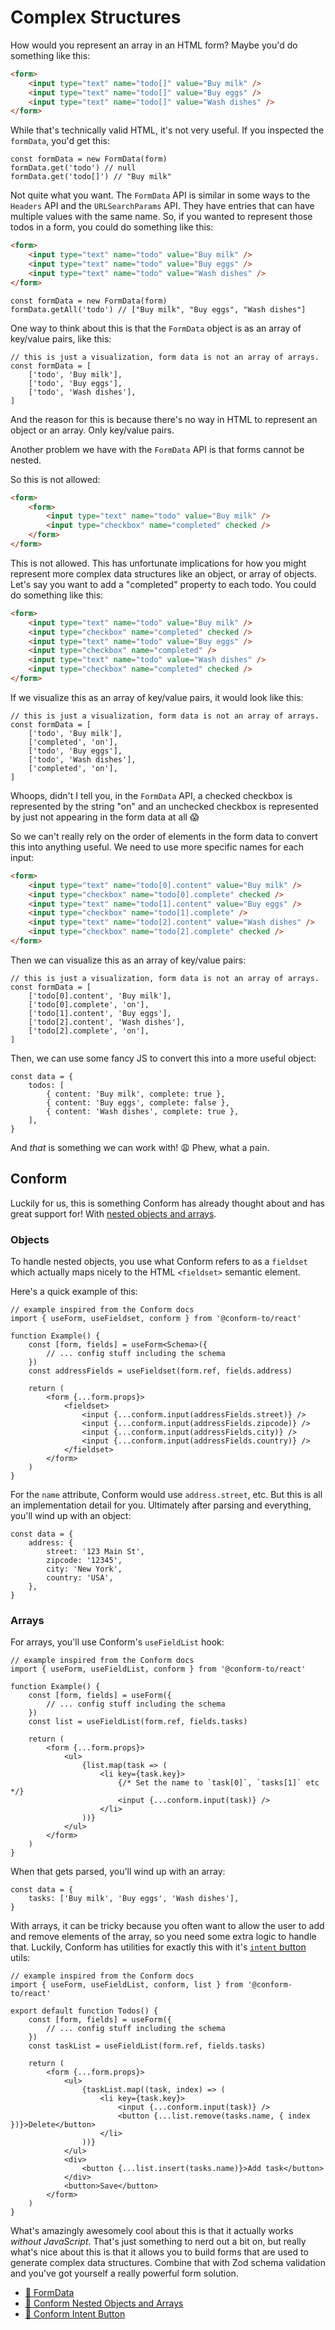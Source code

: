# Complex Structures

How would you represent an array in an HTML form? Maybe you'd do something like
this:

```html
<form>
	<input type="text" name="todo[]" value="Buy milk" />
	<input type="text" name="todo[]" value="Buy eggs" />
	<input type="text" name="todo[]" value="Wash dishes" />
</form>
```

While that's technically valid HTML, it's not very useful. If you inspected the
`formData`, you'd get this:

```tsx
const formData = new FormData(form)
formData.get('todo') // null
formData.get('todo[]') // "Buy milk"
```

Not quite what you want. The `FormData` API is similar in some ways to the
`Headers` API and the `URLSearchParams` API. They have entries that can have
multiple values with the same name. So, if you wanted to represent those todos
in a form, you could do something like this:

```html
<form>
	<input type="text" name="todo" value="Buy milk" />
	<input type="text" name="todo" value="Buy eggs" />
	<input type="text" name="todo" value="Wash dishes" />
</form>
```

```tsx
const formData = new FormData(form)
formData.getAll('todo') // ["Buy milk", "Buy eggs", "Wash dishes"]
```

One way to think about this is that the `FormData` object is as an array of
key/value pairs, like this:

```tsx remove=1 nonumber
// this is just a visualization, form data is not an array of arrays.
const formData = [
	['todo', 'Buy milk'],
	['todo', 'Buy eggs'],
	['todo', 'Wash dishes'],
]
```

And the reason for this is because there's no way in HTML to represent an object
or an array. Only key/value pairs.

Another problem we have with the `FormData` API is that forms cannot be nested.

So this is not allowed:

```html remove=2-5 nonumber
<form>
	<form>
		<input type="text" name="todo" value="Buy milk" />
		<input type="checkbox" name="completed" checked />
	</form>
</form>
```

This is not allowed. This has unfortunate implications for how you might
represent more complex data structures like an object, or array of objects.
Let's say you want to add a "completed" property to each todo. You could do
something like this:

```html
<form>
	<input type="text" name="todo" value="Buy milk" />
	<input type="checkbox" name="completed" checked />
	<input type="text" name="todo" value="Buy eggs" />
	<input type="checkbox" name="completed" />
	<input type="text" name="todo" value="Wash dishes" />
	<input type="checkbox" name="completed" checked />
</form>
```

If we visualize this as an array of key/value pairs, it would look like this:

```tsx remove=1 nonumber
// this is just a visualization, form data is not an array of arrays.
const formData = [
	['todo', 'Buy milk'],
	['completed', 'on'],
	['todo', 'Buy eggs'],
	['todo', 'Wash dishes'],
	['completed', 'on'],
]
```

Whoops, didn't I tell you, in the `FormData` API, a checked checkbox is
represented by the string "on" and an unchecked checkbox is represented by
just not appearing in the form data at all 😱

So we can't really rely on the order of elements in the form data to convert
this into anything useful. We need to use more specific names for each input:

```html
<form>
	<input type="text" name="todo[0].content" value="Buy milk" />
	<input type="checkbox" name="todo[0].complete" checked />
	<input type="text" name="todo[1].content" value="Buy eggs" />
	<input type="checkbox" name="todo[1].complete" />
	<input type="text" name="todo[2].content" value="Wash dishes" />
	<input type="checkbox" name="todo[2].complete" checked />
</form>
```

Then we can visualize this as an array of key/value pairs:

```tsx remove=1 nonumber
// this is just a visualization, form data is not an array of arrays.
const formData = [
	['todo[0].content', 'Buy milk'],
	['todo[0].complete', 'on'],
	['todo[1].content', 'Buy eggs'],
	['todo[2].content', 'Wash dishes'],
	['todo[2].complete', 'on'],
]
```

Then, we can use some fancy JS to convert this into a more useful object:

```tsx
const data = {
	todos: [
		{ content: 'Buy milk', complete: true },
		{ content: 'Buy eggs', complete: false },
		{ content: 'Wash dishes', complete: true },
	],
}
```

And _that_ is something we can work with! 😩 Phew, what a pain.

## Conform

Luckily for us, this is something Conform has already thought about and has
great support for! With [nested objects and arrays](https://conform.guide/complex-structures).

### Objects

To handle nested objects, you use what Conform refers to as
a `fieldset` which actually maps nicely to the HTML `<fieldset>` semantic
element.

Here's a quick example of this:

```tsx line=8,13-16
// example inspired from the Conform docs
import { useForm, useFieldset, conform } from '@conform-to/react'

function Example() {
	const [form, fields] = useForm<Schema>({
		// ... config stuff including the schema
	})
	const addressFields = useFieldset(form.ref, fields.address)

	return (
		<form {...form.props}>
			<fieldset>
				<input {...conform.input(addressFields.street)} />
				<input {...conform.input(addressFields.zipcode)} />
				<input {...conform.input(addressFields.city)} />
				<input {...conform.input(addressFields.country)} />
			</fieldset>
		</form>
	)
}
```

For the `name` attribute, Conform would use `address.street`, etc. But this is
all an implementation detail for you. Ultimately after parsing and everything,
you'll wind up with an object:

```tsx
const data = {
	address: {
		street: '123 Main St',
		zipcode: '12345',
		city: 'New York',
		country: 'USA',
	},
}
```

### Arrays

For arrays, you'll use Conform's `useFieldList` hook:

```tsx
// example inspired from the Conform docs
import { useForm, useFieldList, conform } from '@conform-to/react'

function Example() {
	const [form, fields] = useForm({
		// ... config stuff including the schema
	})
	const list = useFieldList(form.ref, fields.tasks)

	return (
		<form {...form.props}>
			<ul>
				{list.map(task => (
					<li key={task.key}>
						{/* Set the name to `task[0]`, `tasks[1]` etc */}
						<input {...conform.input(task)} />
					</li>
				))}
			</ul>
		</form>
	)
}
```

When that gets parsed, you'll wind up with an array:

```tsx
const data = {
	tasks: ['Buy milk', 'Buy eggs', 'Wash dishes'],
}
```

With arrays, it can be tricky because you often want to allow the user to add
and remove elements of the array, so you need some extra logic to handle that.
Luckily, Conform has utilities for exactly this with it's
[`intent` button](https://conform.guide/intent-button) utils:

```tsx
// example inspired from the Conform docs
import { useForm, useFieldList, conform, list } from '@conform-to/react'

export default function Todos() {
	const [form, fields] = useForm({
		// ... config stuff including the schema
	})
	const taskList = useFieldList(form.ref, fields.tasks)

	return (
		<form {...form.props}>
			<ul>
				{taskList.map((task, index) => (
					<li key={task.key}>
						<input {...conform.input(task)} />
						<button {...list.remove(tasks.name, { index })}>Delete</button>
					</li>
				))}
			</ul>
			<div>
				<button {...list.insert(tasks.name)}>Add task</button>
			</div>
			<button>Save</button>
		</form>
	)
}
```

What's amazingly awesomely cool about this is that it actually works
_without JavaScript_. That's just something to nerd out a bit on, but really
what's nice about this is that it allows you to build forms that are used to
generate complex data structures. Combine that with Zod schema validation and
you've got yourself a really powerful form solution.

- [📜 FormData](https://developer.mozilla.org/en-US/docs/Web/API/FormData)
- [📜 Conform Nested Objects and Arrays](https://conform.guide/complex-structures)
- [📜 Conform Intent Button](https://conform.guide/intent-button)
